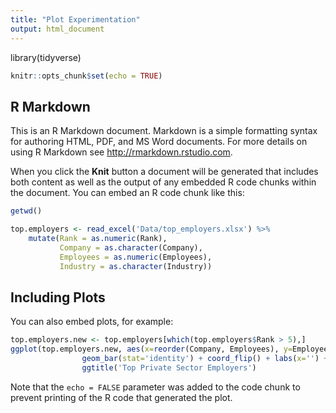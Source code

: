 ```yaml
---
title: "Plot Experimentation"
output: html_document
---
```


library(tidyverse)

```r
knitr::opts_chunk$set(echo = TRUE)
```

## R Markdown

This is an R Markdown document. Markdown is a simple formatting syntax for authoring HTML, PDF, and MS Word documents. For more details on using R Markdown see <http://rmarkdown.rstudio.com>.

When you click the **Knit** button a document will be generated that includes both content as well as the output of any embedded R code chunks within the document. You can embed an R code chunk like this:

```r
getwd()

top.employers <- read_excel('Data/top_employers.xlsx') %>%
    mutate(Rank = as.numeric(Rank),
           Company = as.character(Company),
           Employees = as.numeric(Employees),
           Industry = as.character(Industry))
```

## Including Plots

You can also embed plots, for example:

```r
top.employers.new <- top.employers[which(top.employers$Rank > 5),]
ggplot(top.employers.new, aes(x=reorder(Company, Employees), y=Employees)) + 
                geom_bar(stat='identity') + coord_flip() + labs(x='') + 
                ggtitle('Top Private Sector Employers')
```

Note that the `echo = FALSE` parameter was added to the code chunk to prevent printing of the R code that generated the plot.
